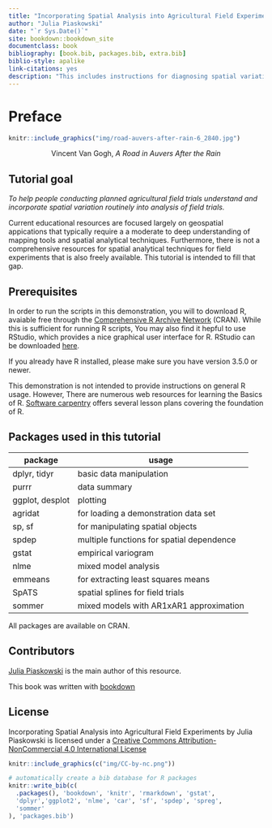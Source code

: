 ```yaml
--- 
title: "Incorporating Spatial Analysis into Agricultural Field Experiments."
author: "Julia Piaskowski"
date: "`r Sys.Date()`"
site: bookdown::bookdown_site
documentclass: book
bibliography: [book.bib, packages.bib, extra.bib]
biblio-style: apalike
link-citations: yes
description: "This includes instructions for diagnosing spatial variation in agricultural field trials and incorporating spatial variation into analysis of the trial using freely available tools in R."
---
```


# Preface

```r
knitr::include_graphics("img/road-auvers-after-rain-6_2840.jpg")
```
<center>

Vincent Van Gogh, *A Road in Auvers After the Rain*

</center>

## Tutorial goal

*To help people conducting planned agricultural field trials understand and incorporate spatial variation routinely into analysis of field trials.*

Current educational resources are focused largely on geospatial appications that typically require a a moderate to deep understanding of  mapping tools and spatial analytical techniques. Furthermore, there is not a comprehensive resources for spatial analytical techniques for field experiments that is also freely available. This tutorial is intended to fill that gap. 

## Prerequisites

In order to run the scripts in this demonstration, you will to download R, avaiable free through the [Comprehensive R Archive Network](https://cran.r-project.org/) (CRAN). While this is sufficient for running R scripts, You may also find it hepful to use RStudio, which provides a nice graphical user interface for R. RStudio can be downloaded [here](https://www.rstudio.com/products/rstudio/download/).

If you already have R installed, please make sure you have version 3.5.0 or newer. 

This demonstration is not intended to provide instructions on general R usage. However, There are numerous web resources for learning the Basics of R. [Software carpentry](https://software-carpentry.org/lessons/) offers several lesson plans covering the foundation of R.  

## Packages used in this tutorial 

|package |usage |
|------------|---------------|
|dplyr, tidyr | basic data manipulation | 
| purrr | data summary | 
|ggplot, desplot | plotting | 
|agridat | for loading a demonstration data set |
| sp, sf | for manipulating spatial objects | 
|spdep | multiple functions for spatial dependence | 
|gstat | empirical variogram | 
|nlme | mixed model analysis | 
| emmeans| for extracting least squares means |
|SpATS | spatial splines for field trials |
|sommer | mixed models with AR1xAR1 approximation |

All packages are available on CRAN.

## Contributors

[Julia Piaskowski](mailto:jpiaskowski@uidaho.edu) is the main author of this resource. 

This book was written with [bookdown](https://bookdown.org/yihui/bookdown)

## License

Incorporating Spatial Analysis into Agricultural Field Experiments by Julia Piaskowski is licensed under a [Creative Commons Attribution-NonCommercial 4.0 International License](https://creativecommons.org/licenses/by-nc/4.0/)

```r
knitr::include_graphics(c("img/CC-by-nc.png"))
```



```r
# automatically create a bib database for R packages
knitr::write_bib(c(
  .packages(), 'bookdown', 'knitr', 'rmarkdown', 'gstat',
  'dplyr','ggplot2', 'nlme', 'car', 'sf', 'spdep', 'spreg',
  'sommer'
), 'packages.bib')
```
